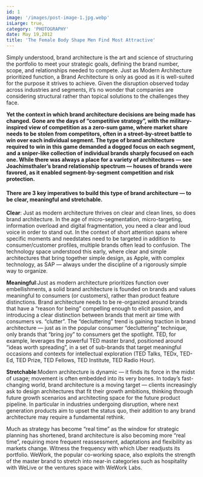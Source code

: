 ```yaml
---
id: 1
image: '/images/post-image-1.jpg.webp'
isLarge: true,
category: 'PHOTOGRAPHY'
date: May 19,2012
title: 'The Female Body Shape Men Find Most Attractive'
---
```


Simply understood, brand architecture is the art and science of structuring the portfolio
to meet your strategic goals, defining the brand number, scope, and relationships
needed to compete. Just as Modern Architecture prioritized function, a Brand Architecture
is only as good as it is well-suited for the purpose it strives to achieve. Given
the disruption observed today across industries and segments, it’s no wonder that
companies are considering structural rather than topical solutions to the challenges
they face.

**Yet the context in which brand architecture decisions are being made has changed.
Gone are the days of “competitive strategy”, with the military-inspired view of competition
as a zero-sum game, where market share needs to be stolen from competitors, often
in a street-by-street battle to win over each individual segment. The type of brand
architecture required to win in this game demanded a dogged focus on each segment,
and a sniper-like collection of individual brands sharply focused on each one. While
there was always a place for a variety of architectures — see Joachimsthaler’s brand
relationship spectrum — houses of brands were favored, as it enabled segment-by-segment
competition and risk protection.**

#### **There are 3 key imperatives to build this type of brand architecture — to be clear, meaningful and stretchable.**

**Clear**: Just as modern architecture thrives on clear and clean lines, so does
brand architecture. In the age of micro-segmentation, micro-targeting, information
overload and digital fragmentation, you need a clear and loud voice in order to stand
out. In the context of short attention spans where specific moments and needstates
need to be targeted in addition to consumer/customer profiles, multiple brands often
lead to confusion. The technology space understood this early, where clear and simple
architectures that bring together simple design, as Apple, with complex technology,
as SAP — always under the discipline of a rigorously simple way to organize.

**Meaningful**:Just as modern architecture prioritizes function over embellishments,
a solid brand architecture is founded on brands and values meaningful to consumers
(or customers), rather than product feature distinctions. Brand architecture needs
to be re-organized around brands that have a “reason for being” compelling enough
to elicit passion, and introducing a clear distinction between brands that merit
air time with consumers vs. “clutter”. The “decluttering” trend is gaining traction
in brand architecture — just as in the popular consumer “decluttering” technique,
only brands that “bring joy” to consumers get the spotlight. TED, for example, leverages
the powerful TED master brand, positioned around “ideas worth spreading”, in a set
of sub-brands that target meaningful occasions and contexts for intellectual exploration
(TED Talks, TEDx, TED-Ed, TED Prize, TED Fellows, TED Institute, TED Radio Hour).

**Stretchable**:Modern architecture is dynamic — it finds its force in the midst
of usage; movement is often embedded into its very bones. In today’s fast-changing
world, brand architecture is a moving target — clients increasingly ask to design
architectures that fit their growth ambitions, thinking through future growth scenarios
and architecting space for the future product pipeline. In particular in industries
undergoing disruption, where next generation products aim to upset the status quo,
their addition to any brand architecture may require a fundamental rethink.

Much as strategy has become “real time” as the window for strategic planning has shortened, brand architecture is also becoming more “real time”, requiring more frequent reassessment, adaptations and flexibility as markets change. Witness the frequency with which Uber readjusts its portfolio. WeWork, the popular co-working space, also exploits the strength of the master brand to stretch into near-in categories such as hospitality with WeLive or the ventures space with WeWork Labs.
